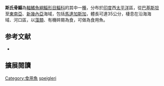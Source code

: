 {{Speciesbox 
| status = NE
| status_system = IUCN3.1
| taxon = Osteomugil speigleri 
| authority =  [[Günther|Günther]], 1858
| synonyms = *''Moolgarda speigleri''<br /><small>Bleeker, 1858</small>
*''Mugil speigleri''<br /><small>Bleeker, 1858</small>
*''Mugil suppositus''<br /><small>Günther, 1861</small>
*''Valamugil spligleri''<br /><small>Bleeker, 1858</small>
}}
'''斯氏骨鯔'''為[[輻鰭魚綱|輻鰭魚綱]][[鯔形目|鯔形目]][[鯔科|鯔科]]的其中一[[種|種]]，分布於[[印度|印度]]西[[太平洋|太平洋]]區，從[[巴基斯坦|巴基斯坦]]至[[東南亞|東南亞]]、[[新幾內亞|新幾內亞]]海域，包括[[馬達加斯加|馬達加斯加]]，體長可達35公分，棲息在沿海海域、河口區，以[[藻類|藻類]]、有機碎屑為食，可做為食用魚。

== 参考文献 ==
{{reflist}}
*{{FishBase_species|genus=Valamugil|species=speigleri|year=2012|month=7}}

== 擴展閱讀 == 
{{refbegin}}
{{wikispecies-inline|Valamugil speigleri|斯氏凡鯔}}
{{refend}}
{{Taxonbar|from=Q1988324}}

[[Category:食用魚|Category:食用魚]]
[[Category:凡鯔屬|speigleri]]
